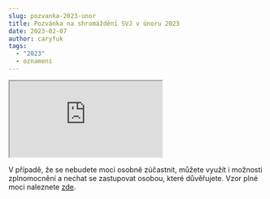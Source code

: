 ```yaml
---
slug: pozvanka-2023-unor
title: Pozvánka na shromáždění SVJ v únoru 2023
date: 2023-02-07
author: caryfuk
tags:
  - "2023"
  - oznameni
---
```


<iframe src="https://drive.google.com/file/d/1_yfodRh6RdFOsTwF3uTTYyG2hNuv1Fis/preview" allow="autoplay"></iframe>

V případě, že se nebudete moci osobně zúčastnit, můžete využít i možnosti zplnomocnění a nechat se zastupovat osobou, které důvěřujete. Vzor plné moci naleznete [zde](https://drive.google.com/file/d/1_zgHJjtGBhqtogr4FSUiOEM60xS2etIb/view?usp=sharing).

 